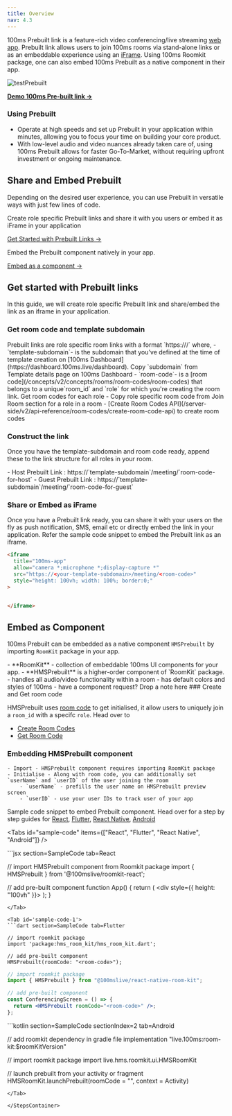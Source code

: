 ```yaml
---
title: Overview
nav: 4.3
---
```


100ms Prebuilt link is a feature-rich video conferencing/live streaming [web app](https://github.com/100mslive/100ms-web/).
Prebuilt link allows users to join 100ms rooms via stand-alone links or as an embeddable experience using an [iFrame](/docs/get-started/v2/get-started/prebuilt/prebuilt#share-or-embed-as-iframe).
Using 100ms Roomkit package, one can also embed 100ms Prebuilt as a native component in their app.

![testPrebuilt](/docs/v2/prebuilt-intro.jpg)

[**Demo 100ms Pre-built link →**](https://examples-videoconferencing.app.100ms.live/meeting/tmz-qdi-cyp)

### Using Prebuilt

- Operate at high speeds and set up Prebuilt in your application within minutes, allowing you to focus your time on building your core product.
- With low-level audio and video nuances already taken care of, using 100ms Prebuilt allows for faster Go-To-Market, without requiring upfront investment or ongoing maintenance.

## Share and Embed Prebuilt

Depending on the desired user experience, you can use Prebuilt in versatile ways with just few lines of code.

<FlexContainer>
<Callout icon="link" title="Share or embed Prebuilt Links">

Create role specific Prebuilt links and share it with you users or embed it as iFrame in your application

[Get Started with Prebuilt Links →](/get-started/v2/get-started/prebuilt/prebuilt#share-or-embed-as-iframe)

</Callout>

<Callout icon="link" title="Embed Prebuilt, natively">
Embed the Prebuilt component natively in your app.

[Embed as a component →](/get-started/v2/get-started/prebuilt/prebuilt#share-or-embed-as-iframe)

</Callout>
</FlexContainer>

## Get started with Prebuilt links

In this guide, we will create role specific Prebuilt link and share/embed the link as an iframe in your application.

<StepsContainer id="implement-breakout-room">

### Get room code and template subdomain

<FlexContainer>
<Callout icon="link" title="Prebuilt Link Structure">
Prebuilt links are role specific room links with a format `https://<template-subdomain>/<room-code>` where,
    - `template-subdomain`- is the subdomain that you’ve defined at the time of template creation on [100ms Dashboard](https://dashboard.100ms.live/dashboard). Copy `subdomain` from Template details page on 100ms Dashboard
    - `room-code`- is a [room code](/concepts/v2/concepts/rooms/room-codes/room-codes) that belongs to a unique`room_id` and `role` for which you're creating the room link. Get room codes for each role 
            - Copy role specific room code from Join Room section for a role in a room
            - [Create Room Codes API](/server-side/v2/api-reference/room-codes/create-room-code-api) to create room codes
</Callout>
</FlexContainer>

### Construct the link

Once you have the template-subdomain and room code ready, append these to the link structure for all roles in your room.

<FlexContainer>
  <Callout icon="link" title="Prebuilt Link for roles">
    - Host Prebuilt Link :
    https://`template-subdomain`/meeting/`room-code-for-host` - Guest Prebuilt
    Link : https://`template-subdomain`/meeting/`room-code-for-guest`
  </Callout>
</FlexContainer>

### Share or Embed as iFrame

Once you have a Prebuilt link ready, you can share it with your users on the fly as push notification, SMS, email etc or directly embed the link in your application.
Refer the sample code snippet to embed the Prebuilt link as an iframe.

```html
<iframe
  title="100ms-app"
  allow="camera *;microphone *;display-capture *"
  src="https://<your-template-subdomain>/meeting/<room-code>"
  style="height: 100vh; width: 100%; border:0;"
>


</iframe>
```

</StepsContainer>

## Embed as Component

100ms Prebuilt can be embedded as a native component `HMSPrebuilt` by importing `RoomKit` package in your app.

<FlexContainer>
<Callout icon="link" title="HMSPrebuilt Component Basics">
    - **RoomKit**
        -  collection of embeddable 100ms UI components for your app.
        -  **HMSPrebuilt** is a higher-order component of `RoomKit` package.
            - handles all audio/video functionality within a room
            - has default colors and styles of 100ms
        - have a component request? Drop a note here

</Callout>
</FlexContainer>

<StepsContainer id="implement-breakout-room">
### Create and Get room code

HMSPrebuilt uses [room code](/concepts/v2/concepts/rooms/room-codes/room-codes) to get initialised, it allow users to uniquely join a `room_id` with a specifc `role`. Head over to

- [Create Room Codes](/docs/get-started/v2/get-started/prebuilt/room-codes/overview#creating-room-codes)
- [Get Room Code](/docs/server-side/v2/api-reference/room-codes/create-room-code-api)

### Embedding HMSPrebuilt component

    - Import - HMSPrebuilt component requires importing RoomKit package
    - Initialise - Along with room code, you can additionally set `userName` and `userID` of the user joining the room
        - `userName` - prefills the user name on HMSPrebuilt preview screen
        - `userID` - use your user IDs to track user of your app

Sample code snippet to embed Prebuilt component. Head over for a step by step guides for [React](/docs/javascript/v2/quickstart/prebuilt-quickstart), [Flutter](docs/flutter/v2/quickstart/prebuilt-flutter), [React Native](/docs/react-native/v2/quickstart/quickstart), [Android](/docs/android/v2/quickstart/prebuilt-android)

<Tabs
  id="sample-code"
  items={["React", "Flutter", "React Native", "Android"]}
/>

<Tab id='sample-code-0'>
```jsx section=SampleCode tab=React

// import HMSPrebuilt component from Roomkit package
import { HMSPrebuilt } from '@100mslive/roomkit-react';

// add pre-built component
function App() {
    return (
        <div style={{ height: "100vh" }}>
            <HMSPrebuilt roomCode="<room-code>" />
        </div>
    );
 }

```
</Tab>

<Tab id='sample-code-1'>
```dart section=SampleCode tab=Flutter

// import roomkit package
import 'package:hms_room_kit/hms_room_kit.dart';

// add pre-built component
HMSPrebuilt(roomCode: "<room-code>");
```
</Tab>

<Tab id='sample-code-2'>

```jsx section=SampleCode tab=React Native
// import roomkit package
import { HMSPrebuilt } from "@100mslive/react-native-room-kit";

// add pre-built component
const ConferencingScreen = () => {
  return <HMSPrebuilt roomCode="<room-code>" />;
};
```

</Tab>

<Tab id='sample-code-3'>
```kotlin section=SampleCode sectionIndex=2 tab=Android

// add roomkit dependency in gradle file
implementation "live.100ms:room-kit:$roomKitVersion"

// import roomkit package
import live.hms.roomkit.ui.HMSRoomKit

// launch prebuilt from your activity or fragment
HMSRoomKit.launchPrebuilt(roomCode = "<room-code>", context = Activity)

```
</Tab>

</StepsContainer>

